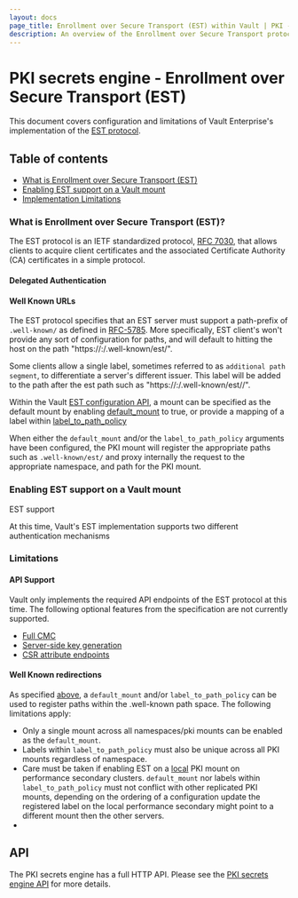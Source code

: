 ```yaml
---
layout: docs
page_title: Enrollment over Secure Transport (EST) within Vault | PKI - Secrets Engines
description: An overview of the Enrollment over Secure Transport protocol implementation within Vault.
---
```


# PKI secrets engine - Enrollment over Secure Transport (EST)

This document covers configuration and limitations of Vault Enterprise's <EnterpriseAlert inline="true" />
implementation of the [EST protocol](https://datatracker.ietf.org/doc/html/rfc7030).

## Table of contents

- [What is Enrollment over Secure Transport (EST)](#what-is-enrollment-over-secure-transport-est)
- [Enabling EST support on a Vault mount](#enabling-est-support-on-a-vault-mount)
- [Implementation Limitations](#implementation-limitations)

### What is Enrollment over Secure Transport (EST)?

The EST protocol is an IETF standardized protocol, [RFC 7030](https://datatracker.ietf.org/doc/html/rfc7030),
that allows clients to acquire client certificates and the
associated Certificate Authority (CA) certificates in a simple protocol.

#### Delegated Authentication

#### Well Known URLs

The EST protocol specifies that an EST server must support a path-prefix of
`.well-known/` as defined in [RFC-5785](https://datatracker.ietf.org/doc/html/rfc5785).
More specifically, EST client's won't provide any sort of configuration
for paths, and will default to hitting the host on the path "https://<hostname>:<port>/.well-known/est/<endpoint>".

Some clients allow a single label, sometimes referred to as `additional path segment`,
to differentiate a server's different issuer. This label will be added to the path after
the est path such as "https://<hostname>:<port>/.well-known/est/<label>/<endpoint>".

Within the Vault [EST configuration API](/vault/api-docs/secret/pki#set-est-configuration), a
mount can be specified as the default mount by enabling [default_mount](/vault/api-docs/secret/pki#default_mount)
to true, or provide a mapping of a label within [label_to_path_policy](http://localhost:3000/vault/api-docs/secret/pki#label_to_path_policy)

When either the `default_mount` and/or the `label_to_path_policy` arguments have been
configured, the PKI mount will register the appropriate paths such as `.well-known/est/`
and proxy internally the request to the appropriate namespace, and path for the PKI mount.

### Enabling EST support on a Vault mount

EST support

At this time, Vault's EST implementation supports two different authentication
mechanisms

### Limitations

#### API Support

Vault only implements the required API endpoints of the EST protocol at this time.
The following optional features from the specification are not currently supported.

 - [Full CMC](https://datatracker.ietf.org/doc/html/rfc7030#section-4.3)
 - [Server-side key generation](https://datatracker.ietf.org/doc/html/rfc7030#section-4.4)
 - [CSR attribute endpoints](https://datatracker.ietf.org/doc/html/rfc7030#section-4.5)

#### Well Known redirections

As specified [above](#well-known-urls), a `default_mount` and/or `label_to_path_policy` can be used to register
paths within the .well-known path space. The following limitations apply:

 - Only a single mount across all namespaces/pki mounts can be enabled as the `default_mount`.
 - Labels within `label_to_path_policy` must also be unique across all PKI mounts regardless of namespace.
 - Care must be taken if enabling EST on a [local](/vault/docs/commands/secrets/enable#local) PKI mount on
   performance secondary clusters. `default_mount` nor labels within `label_to_path_policy` must not conflict
   with other replicated PKI mounts, depending on the ordering of a configuration update the registered label
   on the local performance secondary might point to a different mount then the other servers.
 -

## API

The PKI secrets engine has a full HTTP API. Please see the
[PKI secrets engine API](/vault/api-docs/secret/pki) for more details.
